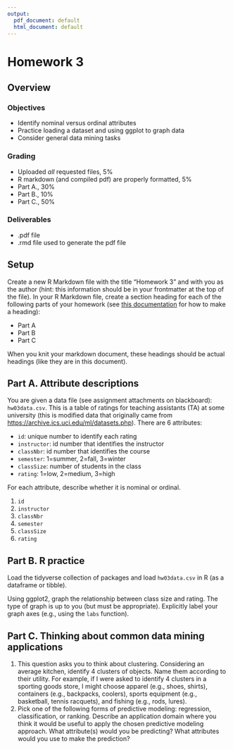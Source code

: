 ```yaml
---
output:
  pdf_document: default
  html_document: default
---
```


# Homework 3

## Overview

### Objectives

- Identify nominal versus ordinal attributes
- Practice loading a dataset and using ggplot to graph data
- Consider general data mining tasks

### Grading

- Uploaded _all_ requested files, 5%
- R markdown (and compiled pdf) are properly formatted, 5%
- Part A., 30%
- Part B., 10%
- Part C., 50%

### Deliverables

- .pdf file
- .rmd file used to generate the pdf file

## Setup

Create a new R Markdown file with the title "Homework 3" and with you as the author (hint: this information should be in your frontmatter at the top of the file).
In your R Markdown file, create a section heading for each of the following parts of your homework (see [this documentation](https://www.markdownguide.org/basic-syntax/) for how to make a heading):

- Part A
- Part B
- Part C

When you knit your markdown document, these headings should be actual headings (like they are in this document).

## Part A. Attribute descriptions

You are given a data file (see assignment attachments on blackboard): `hw03data.csv`.
This is a table of ratings for teaching assistants (TA) at some university (this is modified data that originally came from <https://archive.ics.uci.edu/ml/datasets.php>).
There are 6 attributes:

- `id`: unique number to identify each rating
- `instructor`: id number that identifies the instructor
- `classNbr`: id number that identifies the course
- `semester`: 1=summer, 2=fall, 3=winter
- `classSize`: number of students in the class
- `rating`: 1=low, 2=medium, 3=high

For each attribute, describe whether it is nominal or ordinal.

1. `id`
2. `instructor`
3. `classNbr`
4. `semester`
5. `classSize`
6. `rating`

## Part B. R practice

Load the tidyverse collection of packages and load `hw03data.csv` in R (as a dataframe or tibble).

Using ggplot2, graph the relationship between class size and rating.
The type of graph is up to you (but must be appropriate).
Explicitly label your graph axes (e.g., using the `labs` function).

## Part C. Thinking about common data mining applications

1. This question asks you to think about clustering.
   Considering an average kitchen, identify 4 clusters of objects.
   Name them according to their utility.
   For example, if I were asked to identify 4 clusters in a sporting goods store, I might choose
   apparel (e.g., shoes, shirts), containers (e.g., backpacks, coolers), sports equipment (e.g., basketball, tennis racquets), and fishing (e.g., rods, lures).
2. Pick one of the following forms of predictive modeling: regression, classification, or ranking.
   Describe an application domain where you think it would be useful to apply the chosen predictive modeling approach.
   What attribute(s) would you be predicting?
   What attributes would you use to make the prediction?